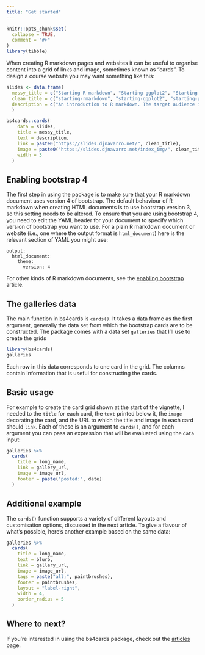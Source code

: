 ```yaml
---
title: "Get started"
---
```


```r
knitr::opts_chunk$set(
  collapse = TRUE,
  comment = "#>"
)
library(tibble)
```

When creating R markdown pages and websites it can be useful to organise content into a grid of links and image, sometimes known as "cards". To design a course website you may want something like this:

```r
slides <- data.frame(
  messy_title = c("Starting R markdown", "Starting ggplot2", "Starting programming"),
  clean_title = c("starting-rmarkdown", "starting-ggplot2", "starting-programming"),
  description = c("An introduction to R markdown. The target audience is a novice R user with no previous experience with markdown.", "An introduction to ggplot2. The target audience is a novice user with no previous experience with R or ggplot2.", text = "This is primarily a tutorial on making generative art in R, but in doing so introduces core programming constructs and data structures. It is assumed the user has some previous experience with ggplot2.")
  )

bs4cards::cards(
    data = slides,
    title = messy_title,
    text = description,
    link = paste0("https://slides.djnavarro.net/", clean_title),
    image = paste0("https://slides.djnavarro.net/index_img/", clean_title, ".png"),
    width = 3
  )
```

## Enabling bootstrap 4

The first step in using the package is to make sure that your R markdown document uses version 4 of bootstrap. The default behaviour of R markdown when creating HTML documents is to use bootstrap version 3, so this setting needs to be altered. To ensure that you are using bootstrap 4, you need to edit the YAML header for your document to specify which version of bootstrap you want to use. For a plain R markdown document or website (i.e., one where the output format is `html_document`) here is the relevant section of YAML you might use:

```
output:
  html_document:
    theme:
      version: 4
```

For other kinds of R markdown documents, see the [enabling bootstrap](enabling-bootstrap4.html) article.

## The galleries data

The main function in bs4cards is `cards()`. It takes a data frame as the first argument, generally the data set from which the bootstrap cards are to be constructed. The package comes with a data set `galleries` that I'll use to create the grids

```r
library(bs4cards)
galleries
```

Each row in this data corresponds to one card in the grid. The columns contain information that is useful for constructing the cards. 

## Basic usage

For example to create the card grid shown at the start of the vignette, I needed to the `title` for each card, the `text` printed below it, the `image` decorating the card, and the URL to which the title and image in each card should `link`. Each of these is an argument to `cards()`, and for each argument you can pass an expression that will be evaluated using the `data` input:

```r
galleries %>% 
  cards(
    title = long_name,
    link = gallery_url,
    image = image_url,
    footer = paste("posted:", date)
  )
```

## Additional example

The `cards()` function supports a variety of different layouts and customisation options, discussed in the next article. To give a flavour of what's possible, here's another example based on the same data:

```r
galleries %>% 
  cards(
    title = long_name,
    text = blurb,
    link = gallery_url,
    image = image_url,
    tags = paste("all;", paintbrushes),
    footer = paintbrushes,
    layout = "label-right", 
    width = 4,
    border_radius = 5
  )
```

## Where to next?

If you're interested in using the bs4cards package, check out the [articles](https://bs4cards.djnavarro.net/articles/) page.


